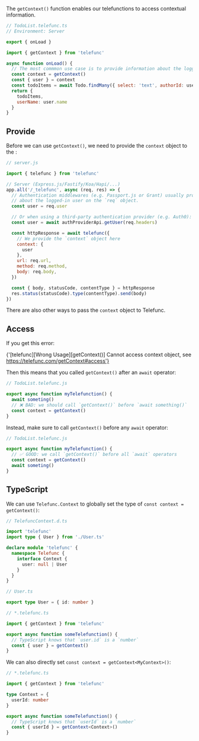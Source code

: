 
The `getContext()` function enables our telefunctions to access contextual information.

```js
// TodoList.telefunc.ts
// Environment: Server

export { onLoad }

import { getContext } from 'telefunc'

async function onLoad() {
  // The most commmon use case is to provide information about the logged-in user:
  const context = getContext()
  const { user } = context
  const todoItems = await Todo.findMany({ select: 'text', authorId: user.id })
  return {
    todoItems,
    userName: user.name
  }
}
```


## Provide

Before we can use `getContext()`, we need to provide the `context` object to the <Link text="Telefunc Server Middleware" href="/telefunc" />:

```js
// server.js

import { telefunc } from 'telefunc'

// Server (Express.js/Fastify/Koa/Hapi/...)
app.all('/_telefunc', async (req, res) => {
  // Authentication middlewares (e.g. Passport.js or Grant) usually provide information
  // about the logged-in user on the `req` object.
  const user = req.user

  // Or when using a third-party authentication provider (e.g. Auth0):
  const user = await authProviderApi.getUser(req.headers)

  const httpResponse = await telefunc({
    // We provide the `context` object here
    context: {
      user
    },
    url: req.url,
    method: req.method,
    body: req.body,
  })

  const { body, statusCode, contentType } = httpResponse
  res.status(statusCode).type(contentType).send(body)
})
```

There are also other ways to pass the `context` object to Telefunc.


## Access

If you get this error:

<CodeBlock lineBreak={true}>{'[telefunc][Wrong Usage][getContext()] Cannot access context object, see https://telefunc.com/getContext#access'}</CodeBlock>

Then this means that you called `getContext()` after an `await` operator:

```js
// TodoList.telefunc.js

export async function myTelefunction() {
  await someting()
  // ❌ BAD: we should call `getContext()` before `await something()`
  const context = getContext()
}
```

Instead, make sure to call `getContext()` before any `await` operator:

```js
// TodoList.telefunc.js

export async function myTelefunction() {
  // ✅ GOOD: we call `getContext()` before all `await` operators
  const context = getContext()
  await someting()
}
```


## TypeScript

We can use `Telefunc.Context` to globally set the type of `const context = getContext()`:

```ts
// TelefuncContext.d.ts

import 'telefunc'
import type { User } from './User.ts'

declare module 'telefunc' {
  namespace Telefunc {
    interface Context {
      user: null | User
    }
  }
}
```
```ts
// User.ts

export type User = { id: number }
```
```ts
// *.telefunc.ts

import { getContext } from 'telefunc'

export async function someTelefunction() {
  // TypeScript knows that `user.id` is a `number`
  const { user } = getContext()
}
```

We can also directly set `const context = getContext<MyContext>()`:

```ts
// *.telefunc.ts

import { getContext } from 'telefunc'

type Context = {
  userId: number
}

export async function someTelefunction() {
  // TypeScript knows that `userId` is a `number`
  const { userId } = getContext<Context>()
}
```
